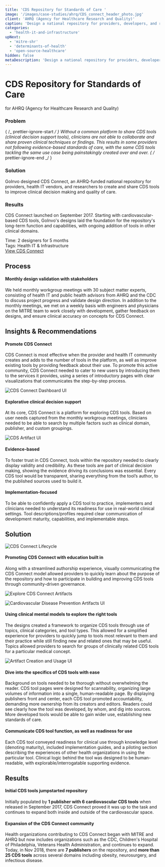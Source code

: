 ```yaml
---
title: 'CDS Repository for Standards of Care '
image: '/images/case-studies/ahrq/CDS_connect_header_photo.jpg'
client: 'AHRQ (Agency for Healthcare Research and Quality)'
caption: 'Design a national repository for providers, developers, and researchers to disseminate and use implementable clinical decision support tools.'
categories:
  - 'health-it-and-infrastructure'
upNext:
  - 'mitre-shr'
  - 'determinants-of-health'
  - 'open-source-healthcare'
hidden: false
metaDescription: 'Design a national repository for providers, developers, and researchers to disseminate and use implementable clinical decision support tools.'
---
```



# CDS Repository for Standards of Care

for AHRQ (Agency for Healthcare Research and Quality)

### Problem

{ /_ prettier-ignore-start _/ }
Without a common platform to share CDS tools (clinical decision support tools), clinicians are not able to collaborate and share proven clinical techniques or findings. This results in some providers not following evidence-based standards of care, with the same CDS tools tackling the same use case being painstakingly created over and over.
{ /_ prettier-ignore-end _/ }

### Solution

GoInvo designed CDS Connect, an AHRQ-funded national repository for providers, health IT vendors, and researchers to create and share CDS tools to improve clinical decision making and quality of care.

### Results

CDS Connect launched on September 2017. Starting with cardiovascular-based CDS tools, GoInvo's designs laid the foundation for the repository's long-term function and capabilities, with ongoing addition of tools in other clinical domains.

<span class="text--uppercase text--gray text--bold text--spacing text--md">
  Time:
</span> 2 designers for 5 months
<br />
<span class="text--uppercase text--gray text--bold text--spacing text--md">
  Tags:
</span> Health IT & Infrastructure
<br />
<a
  href="https://cds.ahrq.gov/cdsconnect/"
  target="blank"
  rel="noopener noreferrer"
  class="button button--secondary button--lg margin-top--double margin-bottom--half margin-right--only-lg"
>
  View CDS Connect
</a>
<Divider />

## Process

#### Monthly design validation with stakeholders

We held monthly workgroup meetings with 30 subject matter experts, consisting of health IT and public health advisors from AHRQ and the CDC to discuss project progress and validate design direction. In addition to the monthly meetings, we met on a weekly basis with engineers and physicians on the MITRE team to work closely with development, gather feedback on designs, and ensure clinical accuracy on concepts for CDS Connect.

<Divider />

## Insights & Recommendations

#### Promote CDS Connect

CDS Connect is most effective when the provider and health IT community creates and adds to the number of tools in the platform, as well as improve existing tools by providing feedback about their use. To promote this active community, CDS Connect needed to cater to new users by introducing them to the services it provides, using a series of introductory pages with clear visualizations that communicates the step-by-step process.

![CDS Connect Dashboard UI](/images/case-studies/ahrq/cds_connect_insights_grid_view_2.jpg)

#### Explorative clinical decision support

At its core, CDS Connect is a platform for exploring CDS tools. Based on user needs captured from the monthly workgroup meetings, clinicians needed to be able to search by multiple factors such as clinical domain, publisher, and custom groupings.

![CDS Artifact UI](/images/case-studies/ahrq/cds_connect_insights_artifact_2.jpg)

#### Evidence-based

To foster trust in CDS Connect, tools within the repository needed to clearly display validity and credibility. As these tools are part of clinical decision making, showing the evidence driving its conclusions was essential. Every CDS tool would be transparent, sharing everything from the tool’s author, to the published sources used to build it.

#### Implementation-focused

To be able to confidently apply a CDS tool to practice, implementers and clinicians needed to understand its readiness for use in real-world clinical settings. Tool descriptions/profiles required clear communication of development maturity, capabilities, and implementable steps.

<Divider />

## Solution

![CDS Connect Lifecycle](/images/case-studies/ahrq/CDS_connect_insights_promotion.jpg)

#### Promoting CDS Connect with education built in

Along with a streamlined authorship experience, visually communicating the CDS Connect model allowed providers to quickly learn about the purpose of the repository and how to participate in building and improving CDS tools through community-driven governance.

![Explore CDS Connect Artifacts](/images/case-studies/ahrq/CDS_connect_solution_search.jpg)

![Cardiovascular Disease Prevention Artifacts UI](/images/case-studies/ahrq/CDS_connect_solution_topic.jpg)

#### Using clinical mental models to explore the right tools

The designs created a framework to organize CDS tools through use of topics, clinical categories, and tool types. This allowed for a simplified experience for providers to quickly jump to tools most relevant to them and their practice while still finding new and related ones that may be useful. Topics allowed providers to search for groups of clinically related CDS tools for a particular medical concept.

![Artifact Creation and Usage UI](/images/case-studies/ahrq/CDS_connect_solution_artifact.jpg)

#### Dive into the specifics of CDS tools with ease

Background on tools needed to be thorough without overwhelming the reader. CDS tool pages were designed for scannability, organizing large volumes of information into a single, human-readable page. By displaying publishers front and center, each CDS tool promoted accountability, demanding more ownership from its creators and editors. Readers could see clearly how the tool was developed, by whom, and dig into sources. More developed tools would be able to gain wider use, establishing new standards of care.

#### Communicate CDS tool function, as well as readiness for use

Each CDS tool conveyed readiness for clinical use through knowledge level (denoting maturity), included implementation guides, and a piloting section describing the experiences of other health organizations in using the particular tool. Clinical logic behind the tool was designed to be human-readable, with explorable/interrogatable supporting evidence.

<Divider />

## Results

#### Initial CDS tools jumpstarted repository

Initially populated by **1 publisher with 6 cardiovascular CDS tools** when released in September 2017, CDS Connect proved it was up to the task and continues to expand both inside and outside of the cardiovascular space.

#### Expansion of the CDS Connect community

Health organizations contributing to CDS Connect began with MITRE and AHRQ but now includes organizations such as the CDC, Children's Hospital of Philadelphia, Veterans Health Administration, and continues to expand. Today, in Nov 2018, there are **7 publishers** on the repository, and **more than 25 CDS tools** across several domains including obesity, neurosurgery, and infectious disease.
